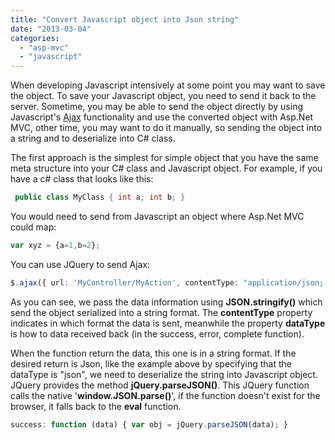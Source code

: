 ```yaml
---
title: "Convert Javascript object into Json string"
date: "2013-03-04"
categories: 
  - "asp-mvc"
  - "javascript"
---
```


When developing Javascript intensively at some point you may want to save the object. To save your Javascript object, you need to send it back to the server. Sometime, you may be able to send the object directly by using Javascript's [Ajax](http://api.jquery.com/jQuery.ajax/) functionality and use the converted object with Asp.Net MVC, other time, you may want to do it manually, so sending the object into a string and to deserialize into C# class.

The first approach is the simplest for simple object that you have the same meta structure into your C# class and Javascript object. For example, if you have a c# class that looks like this:


```csharp
 public class MyClass { int a; int b; } 
```

You would need to send from Javascript an object where Asp.Net MVC could map:

```typescript
var xyz = {a=1,b=2}; 
``` 


You can use JQuery to send Ajax:

```typescript
$.ajax({ url: 'MyController/MyAction', contentType: "application/json; charset=utf-8", type: "POST", data: JSON.stringify(xyz), dataType: "json", success: function (data) { //... }, error: function () { //... } }); 
``` 


As you can see, we pass the data information using **JSON.stringify()** which send the object serialized into a string format. The **contentType** property indicates in which format the data is sent, meanwhile the property **dataType** is how to data received back (in the success, error, complete function).

When the function return the data, this one is in a string format. If the desired return is Json, like the example above by specifying that the dataType is "json", we need to deserialize the string into Javascript object. JQuery provides the method **jQuery.parseJSON()**. This JQuery function calls the native '**window.JSON.parse()**', if the function doesn't exist for the browser, it falls back to the **eval** function.

```typescript
success: function (data) { var obj = jQuery.parseJSON(data); } 
``` 

